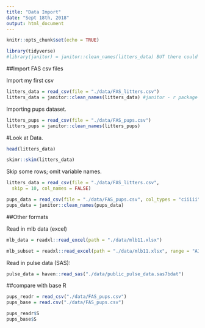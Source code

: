 ```yaml
---
title: "Data Import"
date: "Sept 18th, 2018"
output: html_document
---
```


```r
knitr::opts_chunk$set(echo = TRUE)

library(tidyverse)
#library(janitor) = janitor::clean_names(litters_data) BUT there could be conflicting library packages between janitor and tidyverse
```

##Import FAS csv files

Import my first csv

```r
litters_data = read_csv(file = "./data/FAS_litters.csv")
litters_data = janitor::clean_names(litters_data) #janitor - r package with clean_names as r package inside
```

Importing pups dataset.

```r
litters_pups = read_csv(file = "./data/FAS_pups.csv")
litters_pups = janitor::clean_names(litters_pups)
```

#Look at Data.

```r
head(litters_data)

skimr::skim(litters_data)
```


Skip some rows; omit variable names.

```r

litters_data = read_csv(file = "./data/FAS_litters.csv",
  skip = 10, col_names = FALSE)
```

```r
pups_data = read_csv(file = "./data/FAS_pups.csv", col_types = "ciiiii")
pups_data = janitor::clean_names(pups_data)

```

##Other formats

Read in mlb data (excel)

```r
mlb_data = readxl::read_excel(path = "./data/mlb11.xlsx")

mlb_subset = readxl::read_excel(path = "./data/mlb11.xlsx", range = "A1:E17")
```

Read in pulse data (SAS):

```r
pulse_data = haven::read_sas("./data/public_pulse_data.sas7bdat")
```


##compare with base R

```r
pups_readr = read_csv("./data/FAS_pups.csv")
pups_base = read.csv("./data/FAS_pups.csv")

pups_readr$S
pups_base$S
```
